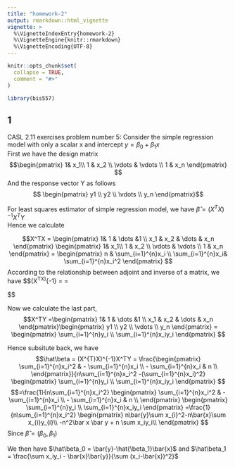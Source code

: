 ```yaml
---
title: "homework-2"
output: rmarkdown::html_vignette
vignette: >
  %\VignetteIndexEntry{homework-2}
  %\VignetteEngine{knitr::rmarkdown}
  %\VignetteEncoding{UTF-8}
---
```


```r
knitr::opts_chunk$set(
  collapse = TRUE,
  comment = "#>"
)
```

```r
library(bis557)
```
## 1 
CASL 2.11 exercises problem number 5: 
Consider the simple regression model with only a scalar x and intercept $y= \beta_0+ \beta_1x$ <br/>
First we have the design matrix <br/>
$$\begin{pmatrix}
1&  x_1\\ 1 & x_2 \\ \vdots & \vdots \\ 1 & x_n
\end{pmatrix}
$$
And the response vector Y as follows 
$$ \begin{pmatrix}
 y1 \\ y2 \\ \vdots \\ y_n 
\end{pmatrix}$$

For least squares estimator of simple regression model,
we have 
$\hat\beta = (X^{T}X)^{-1}X^TY$ <br/>
Hence we calculate

$$X^TX = \begin{pmatrix}
1&  1 & \dots &1 \\ x_1 & x_2 & \dots & x_n 
\end{pmatrix}
\begin{pmatrix}
1&  x_1\\ 1 & x_2 \\ \vdots & \vdots \\ 1 & x_n
\end{pmatrix} =  \begin{pmatrix}
n & \sum_{i=1}^{n}x_i \\ 
 \sum_{i=1}^{n}x_i& \sum_{i=1}^{n}x_i^2 
\end{pmatrix}
$$
According to the relationship between adjoint and inverse of a matrix, 
we have 
$$(X^TX)^{-1} = \frac{adj(X^TX)}{|X^TX|} = 
\frac{\begin{pmatrix}
\sum_{i=1}^{n}x_i^2  & - \sum_{i=1}^{n}x_i  \\
- \sum_{i=1}^{n}x_i  & n \\
\end{pmatrix}}{n\sum_{i=1}^{n}x_i^2 -(\sum_{i=1}^{n}x_i)^2}

$$

Now we calculate the last part, 
$$X^TY =\begin{pmatrix}
1&  1 & \dots &1 \\ x_1 & x_2 & \dots & x_n 
\end{pmatrix}\begin{pmatrix}
 y1 \\ y2 \\ \vdots \\ y_n 
\end{pmatrix} = \begin{pmatrix} 
\sum_{i=1}^{n}y_i \\ \sum_{i=1}^{n}x_iy_i
\end{pmatrix} $$

Hence subsitute back, we have 
$$\hat\beta = (X^{T}X)^{-1}X^TY =
\frac{\begin{pmatrix}
\sum_{i=1}^{n}x_i^2  & - \sum_{i=1}^{n}x_i  \\
- \sum_{i=1}^{n}x_i  & n \\
\end{pmatrix}}{n\sum_{i=1}^{n}x_i^2 -(\sum_{i=1}^{n}x_i)^2} \begin{pmatrix} 
\sum_{i=1}^{n}y_i \\ \sum_{i=1}^{n}x_iy_i
\end{pmatrix} 
$$ 
$$=\frac{1}{n\sum_{i=1}^{n}x_i^2}
\begin{pmatrix}
\sum_{i=1}^{n}x_i^2  & - \sum_{i=1}^{n}x_i  \\
- \sum_{i=1}^{n}x_i  & n \\
\end{pmatrix}
\begin{pmatrix} 
\sum_{i=1}^{n}y_i \\ \sum_{i=1}^{n}x_iy_i
\end{pmatrix} 
=\frac{1}{n\sum_{i=1}^{n}x_i^2} 
\begin{pmatrix}
n\bar{y}\sum x_{i}^2-n\bar{x}\sum x_{i}y_{i}\\
-n^2\bar x \bar y + n \sum x_iy_i\\
\end{pmatrix}
$$
Since $\hat{\beta} = (\beta_0,\beta_1)$

We then have $\hat\beta_0 = \bar{y}-\hat{\beta_1}\bar{x}$
and $\hat\beta_1 = \frac{\sum x_iy_i - \bar{x}\bar{y}}{\sum (x_i-\bar{x})^2}$
